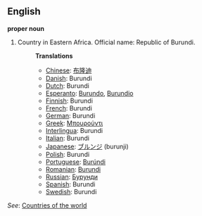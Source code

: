 ==English==

'''proper noun'''

# Country in Eastern Africa. Official name: Republic of Burundi.
#:'''Translations'''
#:*[[Chinese]]: [[布隆迪]]
#:*[[Danish]]: Burundi
#:*[[Dutch]]: Burundi
#:*[[Esperanto]]: [[Burundo]], [[Burundio]]
#:*[[Finnish]]: Burundi
#:*[[French]]: Burundi
#:*[[German]]: Burundi
#:*[[Greek]]: [[Μπουρούντι]]
#:*[[Interlingua]]: Burundi
#:*[[Italian]]: Burundi
#:*[[Japanese]]: [[ブルンジ]] (burunji)
#:*[[Polish]]: Burundi
#:*[[Portuguese]]: [[Burúndi]]
#:*[[Romanian]]: [[Burundi]]
#:*[[Russian]]: [[Бурунди]]
#:*[[Spanish]]: Burundi
#:*[[Swedish]]: Burundi

''See'': [[Countries of the world]]